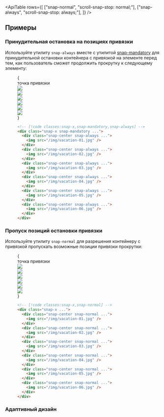 

<ApiTable
  rows={[
    ["snap-normal", "scroll-snap-stop: normal;"],
    ["snap-always", "scroll-snap-stop: always;"],
  ]}
/>

## Примеры

### Принудительная остановка на позициях привязки

Используйте утилиту `snap-always` вместе с утилитой [snap-mandatory](/docs/scroll-snap-type#mandatory-scroll-snapping) для принудительной остановки контейнера с привязкой на элементе перед тем, как пользователь сможет продолжить прокрутку к следующему элементу:

<Figure hint="Прокрутите в сетке изображений, чтобы увидеть ожидаемое поведение">

<Example padding={false}>
  {
    <div className="relative">
      <div className="mb-6 ml-[50%] flex items-end justify-start pt-10">
        <div className="dark:highlight-white/10 ml-2 rounded bg-indigo-50 px-1.5 font-mono text-[0.625rem] leading-6 text-indigo-600 ring-1 ring-indigo-600 ring-inset dark:bg-indigo-500 dark:text-white dark:ring-0">
          точка привязки
        </div>
        <div className="absolute top-0 bottom-0 left-1/2 border-l border-indigo-500"></div>
      </div>
      <div className="relative flex w-full snap-x snap-mandatory gap-6 overflow-x-auto pb-14">
        <div className="shrink-0 snap-center">
          <div className="w-4 shrink-0 sm:w-37"></div>
        </div>
        <div className="shrink-0 snap-center snap-always first:pl-8 last:pr-8">
          <img
            className="h-40 w-80 shrink-0 rounded-lg bg-white object-cover"
            src="https://images.unsplash.com/photo-1604999565976-8913ad2ddb7c?ixlib=rb-1.2.1&ixid=MnwxMjA3fDB8MHxwaG90by1wYWdlfHx8fGVufDB8fHx8&auto=format&fit=crop&w=320&h=160&q=80"
          />
        </div>
        <div className="shrink-0 snap-center snap-always first:pl-8 last:pr-8">
          <img
            className="h-40 w-80 shrink-0 rounded-lg bg-white object-cover"
            src="https://images.unsplash.com/photo-1540206351-d6465b3ac5c1?ixlib=rb-1.2.1&ixid=MnwxMjA3fDB8MHxwaG90by1wYWdlfHx8fGVufDB8fHx8&auto=format&fit=crop&w=320&h=160&q=80"
          />
        </div>
        <div className="shrink-0 snap-center snap-always first:pl-8 last:pr-8">
          <img
            className="h-40 w-80 shrink-0 rounded-lg bg-white object-cover"
            src="https://images.unsplash.com/photo-1622890806166-111d7f6c7c97?ixlib=rb-1.2.1&ixid=MnwxMjA3fDB8MHxwaG90by1wYWdlfHx8fGVufDB8fHx8&auto=format&fit=crop&w=320&h=160&q=80"
          />
        </div>
        <div className="shrink-0 snap-center snap-always first:pl-8 last:pr-8">
          <img
            className="h-40 w-80 shrink-0 rounded-lg bg-white object-cover"
            src="https://images.unsplash.com/photo-1590523277543-a94d2e4eb00b?ixlib=rb-1.2.1&ixid=MnwxMjA3fDB8MHxwaG90by1wYWdlfHx8fGVufDB8fHx8&auto=format&fit=crop&w=320&h=160&q=80"
          />
        </div>
        <div className="shrink-0 snap-center snap-always first:pl-8 last:pr-8">
          <img
            className="h-40 w-80 shrink-0 rounded-lg bg-white object-cover"
            src="https://images.unsplash.com/photo-1575424909138-46b05e5919ec?ixlib=rb-1.2.1&ixid=MnwxMjA3fDB8MHxwaG90by1wYWdlfHx8fGVufDB8fHx8&auto=format&fit=crop&w=320&h=160&q=80"
          />
        </div>
        <div className="shrink-0 snap-center snap-always first:pl-8 last:pr-8">
          <img
            className="h-40 w-80 shrink-0 rounded-lg bg-white object-cover"
            src="https://images.unsplash.com/photo-1559333086-b0a56225a93c?ixlib=rb-1.2.1&ixid=MnwxMjA3fDB8MHxwaG90by1wYWdlfHx8fGVufDB8fHx8&auto=format&fit=crop&w=320&h=160&q=80"
          />
        </div>
        <div className="shrink-0 snap-center">
          <div className="w-4 shrink-0 sm:w-37"></div>
        </div>
      </div>
    </div>
  }
</Example>

```html
<!-- [!code classes:snap-x,snap-mandatory,snap-always] -->
<div class="snap-x snap-mandatory ...">
  <div class="snap-center snap-always ...">
    <img src="/img/vacation-01.jpg" />
  </div>
  <div class="snap-center snap-always ...">
    <img src="/img/vacation-02.jpg" />
  </div>
  <div class="snap-center snap-always ...">
    <img src="/img/vacation-03.jpg" />
  </div>
  <div class="snap-center snap-always ...">
    <img src="/img/vacation-04.jpg" />
  </div>
  <div class="snap-center snap-always ...">
    <img src="/img/vacation-05.jpg" />
  </div>
  <div class="snap-center snap-always ...">
    <img src="/img/vacation-06.jpg" />
  </div>
</div>
```

</Figure>

### Пропуск позиций остановки привязки

Используйте утилиту `snap-normal` для разрешения контейнеру с привязкой пропускать возможные позиции привязки прокрутки:

<Figure hint="Прокрутите в сетке изображений, чтобы увидеть ожидаемое поведение">

<Example padding={false}>
  {
    <div className="relative">
      <div className="mb-6 ml-[50%] flex items-end justify-start pt-10">
        <div className="dark:highlight-white/10 ml-2 rounded bg-indigo-50 px-1.5 font-mono text-[0.625rem] leading-6 text-indigo-600 ring-1 ring-indigo-600 ring-inset dark:bg-indigo-500 dark:text-white dark:ring-0">
          точка привязки
        </div>
        <div className="absolute top-0 bottom-0 left-1/2 border-l border-indigo-500"></div>
      </div>
      <div className="relative flex w-full snap-x gap-6 overflow-x-auto pb-14">
        <div className="shrink-0 snap-center">
          <div className="w-4 shrink-0 sm:w-37"></div>
        </div>
        <div className="shrink-0 snap-center snap-normal first:pl-8 last:pr-8">
          <img
            className="h-40 w-80 shrink-0 rounded-lg bg-white object-cover"
            src="https://images.unsplash.com/photo-1604999565976-8913ad2ddb7c?ixlib=rb-1.2.1&ixid=MnwxMjA3fDB8MHxwaG90by1wYWdlfHx8fGVufDB8fHx8&auto=format&fit=crop&w=320&h=160&q=80"
          />
        </div>
        <div className="shrink-0 snap-center snap-normal first:pl-8 last:pr-8">
          <img
            className="h-40 w-80 shrink-0 rounded-lg bg-white object-cover"
            src="https://images.unsplash.com/photo-1540206351-d6465b3ac5c1?ixlib=rb-1.2.1&ixid=MnwxMjA3fDB8MHxwaG90by1wYWdlfHx8fGVufDB8fHx8&auto=format&fit=crop&w=320&h=160&q=80"
          />
        </div>
        <div className="shrink-0 snap-center snap-normal first:pl-8 last:pr-8">
          <img
            className="h-40 w-80 shrink-0 rounded-lg bg-white object-cover"
            src="https://images.unsplash.com/photo-1622890806166-111d7f6c7c97?ixlib=rb-1.2.1&ixid=MnwxMjA3fDB8MHxwaG90by1wYWdlfHx8fGVufDB8fHx8&auto=format&fit=crop&w=320&h=160&q=80"
          />
        </div>
        <div className="shrink-0 snap-center snap-normal first:pl-8 last:pr-8">
          <img
            className="h-40 w-80 shrink-0 rounded-lg bg-white object-cover"
            src="https://images.unsplash.com/photo-1590523277543-a94d2e4eb00b?ixlib=rb-1.2.1&ixid=MnwxMjA3fDB8MHxwaG90by1wYWdlfHx8fGVufDB8fHx8&auto=format&fit=crop&w=320&h=160&q=80"
          />
        </div>
        <div className="shrink-0 snap-center snap-normal first:pl-8 last:pr-8">
          <img
            className="h-40 w-80 shrink-0 rounded-lg bg-white object-cover"
            src="https://images.unsplash.com/photo-1575424909138-46b05e5919ec?ixlib=rb-1.2.1&ixid=MnwxMjA3fDB8MHxwaG90by1wYWdlfHx8fGVufDB8fHx8&auto=format&fit=crop&w=320&h=160&q=80"
          />
        </div>
        <div className="shrink-0 snap-center snap-normal first:pl-8 last:pr-8">
          <img
            className="h-40 w-80 shrink-0 rounded-lg bg-white object-cover"
            src="https://images.unsplash.com/photo-1559333086-b0a56225a93c?ixlib=rb-1.2.1&ixid=MnwxMjA3fDB8MHxwaG90by1wYWdlfHx8fGVufDB8fHx8&auto=format&fit=crop&w=320&h=160&q=80"
          />
        </div>
        <div className="shrink-0 snap-center">
          <div className="w-4 shrink-0 sm:w-37"></div>
        </div>
      </div>
    </div>
  }
</Example>

```html
<!-- [!code classes:snap-x,snap-normal] -->
<div class="snap-x ...">
  <div class="snap-center snap-normal ...">
    <img src="/img/vacation-01.jpg" />
  </div>
  <div class="snap-center snap-normal ...">
    <img src="/img/vacation-02.jpg" />
  </div>
  <div class="snap-center snap-normal ...">
    <img src="/img/vacation-03.jpg" />
  </div>
  <div class="snap-center snap-normal ...">
    <img src="/img/vacation-04.jpg" />
  </div>
  <div class="snap-center snap-normal ...">
    <img src="/img/vacation-05.jpg" />
  </div>
  <div class="snap-center snap-normal ...">
    <img src="/img/vacation-06.jpg" />
  </div>
</div>
```

</Figure>

### Адаптивный дизайн

<ResponsiveDesign property="scroll-snap-stop" defaultClass="snap-always" featuredClass="snap-normal" />
